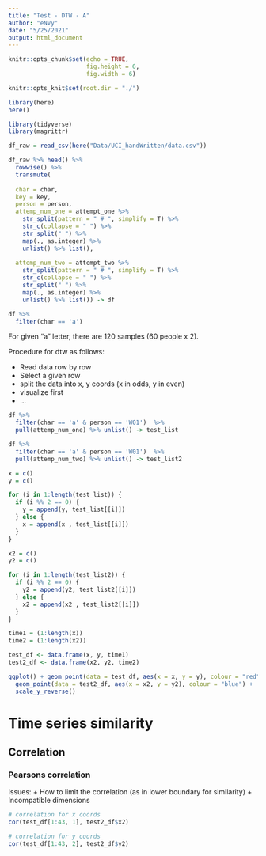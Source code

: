 ```yaml
---
title: "Test - DTW - A"
author: "eNVy"
date: "5/25/2021"
output: html_document
---
```


```r
knitr::opts_chunk$set(echo = TRUE,
                      fig.height = 6, 
                      fig.width = 6)

knitr::opts_knit$set(root.dir = "./")

library(here)
here()
```


```r
library(tidyverse)
library(magrittr)
```


```r
df_raw = read_csv(here("Data/UCI_handWritten/data.csv"))

df_raw %>% head() %>% 
  rowwise() %>% 
  transmute(
  
  char = char, 
  key = key, 
  person = person, 
  attemp_num_one = attempt_one %>% 
    str_split(pattern = " # ", simplify = T) %>% 
    str_c(collapse = " ") %>% 
    str_split(" ") %>% 
    map(., as.integer) %>% 
    unlist() %>% list(), 
  
  attemp_num_two = attempt_two %>% 
    str_split(pattern = " # ", simplify = T) %>% 
    str_c(collapse = " ") %>% 
    str_split(" ") %>% 
    map(., as.integer) %>% 
    unlist() %>% list()) -> df
```



```r
df %>% 
  filter(char == 'a')
```

For given "a" letter, there are 120 samples (60 people x 2).

Procedure for dtw as follows:

  + Read data row by row
  + Select a given row
  + split the data into x, y coords (x in odds, y in even)
  + visualize first
  + ... 
  
```r
df %>% 
  filter(char == 'a' & person == 'W01')  %>% 
  pull(attemp_num_one) %>% unlist() -> test_list

df %>% 
  filter(char == 'a' & person == 'W01')  %>% 
  pull(attemp_num_two) %>% unlist() -> test_list2

x = c()
y = c()

for (i in 1:length(test_list)) {
  if (i %% 2 == 0) {
    y = append(y, test_list[[i]])
  } else {
    x = append(x , test_list[[i]])
  }
}

x2 = c()
y2 = c()

for (i in 1:length(test_list2)) {
  if (i %% 2 == 0) {
    y2 = append(y2, test_list2[[i]])
  } else {
    x2 = append(x2 , test_list2[[i]])
  }
}

time1 = (1:length(x))
time2 = (1:length(x2))
```



```r
test_df <- data.frame(x, y, time1)
test2_df <- data.frame(x2, y2, time2)

ggplot() + geom_point(data = test_df, aes(x = x, y = y), colour = "red") + 
  geom_point(data = test2_df, aes(x = x2, y = y2), colour = "blue") + 
  scale_y_reverse()
```

# Time series similarity

## Correlation

### Pearsons correlation

Issues: 
  + How to limit the correlation (as in lower boundary for similarity)
  + Incompatible dimensions

```r
# correlation for x coords
cor(test_df[1:43, 1], test2_df$x2)

# correlation for y coords
cor(test_df[1:43, 2], test2_df$y2)
```

